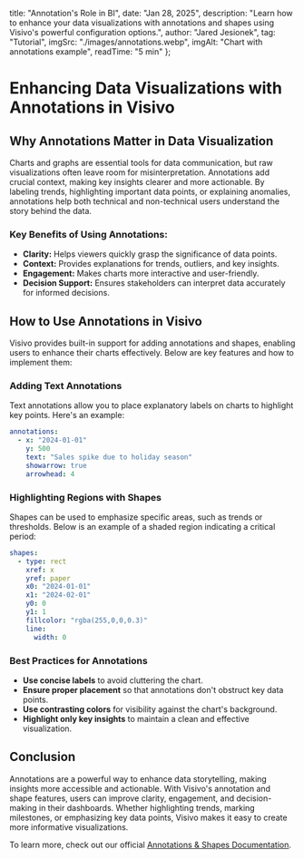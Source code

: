   title: "Annotation's Role in BI",
  date: "Jan 28, 2025",
  description: "Learn how to enhance your data visualizations with annotations and shapes using Visivo's powerful configuration options.",
  author: "Jared Jesionek",
  tag: "Tutorial",
  imgSrc: "./images/annotations.webp",
  imgAlt: "Chart with annotations example",
  readTime: "5 min"
};

# Enhancing Data Visualizations with Annotations in Visivo

## Why Annotations Matter in Data Visualization

Charts and graphs are essential tools for data communication, but raw visualizations often leave room for misinterpretation. Annotations add crucial context, making key insights clearer and more actionable. By labeling trends, highlighting important data points, or explaining anomalies, annotations help both technical and non-technical users understand the story behind the data.

### Key Benefits of Using Annotations:
- **Clarity:** Helps viewers quickly grasp the significance of data points.
- **Context:** Provides explanations for trends, outliers, and key insights.
- **Engagement:** Makes charts more interactive and user-friendly.
- **Decision Support:** Ensures stakeholders can interpret data accurately for informed decisions.

## How to Use Annotations in Visivo

Visivo provides built-in support for adding annotations and shapes, enabling users to enhance their charts effectively. Below are key features and how to implement them:

### Adding Text Annotations
Text annotations allow you to place explanatory labels on charts to highlight key points. Here's an example:

```yaml
annotations:
  - x: "2024-01-01"
    y: 500
    text: "Sales spike due to holiday season"
    showarrow: true
    arrowhead: 4
```

### Highlighting Regions with Shapes
Shapes can be used to emphasize specific areas, such as trends or thresholds. Below is an example of a shaded region indicating a critical period:

```yaml
shapes:
  - type: rect
    xref: x
    yref: paper
    x0: "2024-01-01"
    x1: "2024-02-01"
    y0: 0
    y1: 1
    fillcolor: "rgba(255,0,0,0.3)"
    line:
      width: 0
```

### Best Practices for Annotations
- **Use concise labels** to avoid cluttering the chart.
- **Ensure proper placement** so that annotations don't obstruct key data points.
- **Use contrasting colors** for visibility against the chart's background.
- **Highlight only key insights** to maintain a clean and effective visualization.

## Conclusion
Annotations are a powerful way to enhance data storytelling, making insights more accessible and actionable. With Visivo's annotation and shape features, users can improve clarity, engagement, and decision-making in their dashboards. Whether highlighting trends, marking milestones, or emphasizing key data points, Visivo makes it easy to create more informative visualizations.

To learn more, check out our official [Annotations & Shapes Documentation](https://docs.visivo.io/topics/annotations/).
